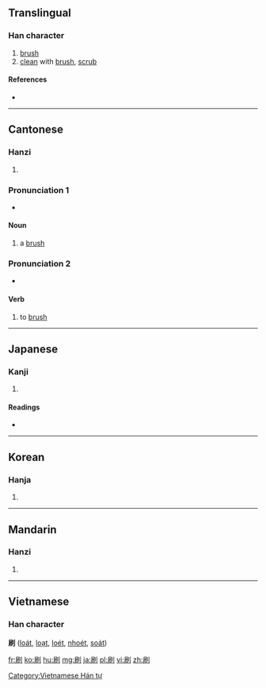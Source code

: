 ==Translingual==

===Han character===
{{Han char|rn=18|rad=刀|as=06|sn=8|four=7220<sub>0</sub>|canj=尸月中弓 (SBLN)}}

# [[brush]]
# [[clean]] with [[brush]], [[scrub]]

====References====
* {{Han ref|kx=0139.090|dkj=01964|dj=0316.010|hdz=10337.050|uh=5237|ud=21047|bh=A8EA|bd=43242}}

----

==Cantonese==

===Hanzi===
{{yue-hanzi|jyut=|y=chaat3}}

# {{defn|Cantonese|sort=刀06}}

===Pronunciation 1===
{{rfc-pron-n|Pronunciation 1|lang=yue}}
* {{a|Hoisanese}} {{IPA|/tʃat˨˩˥/}}

====Noun====
{{infl|yue|noun}}

# a [[brush]]

===Pronunciation 2===
* {{a|Hoisanese}} {{IPA|/tʃat˨˩/}}

====Verb====
{{infl|yue|verb}}

# to [[brush]]

----

==Japanese==

===Kanji===
{{ja-kanji|grade=4|rs=刀06}}

# {{defn|Japanese|sort=刀06}}

====Readings====
* {{ja-readings|on=[[さつ]] (satsu)|kun=[[する]] (suru), [[はく]] (haku), [[はけ]] (hake)}}

----

==Korean==

===Hanja===
{{ko-hanja|hangeul=쇄|rv=swae|mr=swae}}

# {{defn|Korean|sort=刀06}}

----

==Mandarin==

===Hanzi===
{{cmn-hanzi|pin=[[shuā]] ([[shua1]])|wg=shua<sup>1</sup>}}
#{{defn|Mandarin|sort=刀06}}

----

==Vietnamese==
===Han character===
'''刷''' ([[loát]], [[loạt]], [[loét]], [[nhoét]], [[soát]])

[[Category:Vietnamese Hán tự]]

[[fr:刷]]
[[ko:刷]]
[[hu:刷]]
[[mg:刷]]
[[ja:刷]]
[[pl:刷]]
[[vi:刷]]
[[zh:刷]]